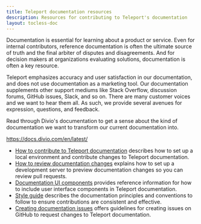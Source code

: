 ```yaml
---
title: Teleport documentation resources
description: Resources for contributing to Teleport's documentation
layout: tocless-doc
---
```


Documentation is essential for learning about a product or service. Even for
internal contributors, reference documentation is often the ultimate source of
truth and the final arbiter of disputes and disagreements. And for decision
makers at organizations evaluating solutions, documentation is often a key
resource.

Teleport emphasizes accuracy and user satisfaction in our documentation, and
does not use documentation as a marketing tool. Our documentation supplements
other support mediums like Stack Overflow, discussion forums, GitHub issues,
Slack, and so on. There are many customer voices and we want to hear them all.
As such, we provide several avenues for expression, questions, and feedback.

<Admonition type="tip">
Read through Divio's documentation to get a sense about
the kind of documentation we want to transform our current documentation into.

  https://docs.divio.com/en/latest/

</Admonition>

- [How to contribute to Teleport documentation](./documentation/how-to-contribute.mdx) describes 
  how to set up a local environment and contribute changes to Teleport documentation.
- [How to review documentation changes](./documentation/reviewing-docs.mdx) explains how to
  set up a development server to preview documentation changes so you can review pull
  requests.
- [Documentation UI components](./documentation/reference.mdx) provides reference 
  information for how to include user interface components in Teleport documentation.
- [Style guide](./documentation/style-guide.mdx) describes the documentation principles and 
  conventions to follow to ensure contributions are consistent and effective.
- [Creating documentation issues](./documentation/issues.mdx) offers guidelines for
  creating issues on GitHub to request changes to Teleport documentation.
